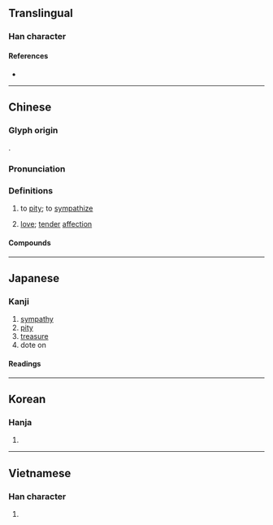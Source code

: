 {{also|怜}}
{{character info/new}}
==Translingual==

===Han character===
{{Han char|rn=61|rad=心|as=12|sn=15|four=99059|canj=PFDQ|ids=⿰忄粦}}

====References====
* {{Han ref|kx=0402.120|dkj=11206|dj=0742.140|hdz=42356.070|uh=6190|ud=24976|bh=BCA6|bd=48294}}

----

==Chinese==
{{zh-forms|s=怜}}

===Glyph origin===
{{Han etym}}
{{Han compound|心|alt1=忄|t1=heart|粦|ls=psc}}.

===Pronunciation===
{{zh-pron
|m=lián
|c=lin4
|h=pfs=
|md=
|mn=liân/lîn
|mn_note=liân - literary; lîn - vernacular
|mn-t=liang5/liêng5
|mn-t_note=liang5 - Shantou; liêng5 - Chaozhou
|w=
|mc=y
|oc=y
|cat=
}}

===Definitions===
{{zh-hanzi}}

# to [[pity]]; to [[sympathize]]
#: {{zh-syn|憐憫}}
# {{lb|zh|literary}} [[love]]; [[tender]] [[affection]]

====Compounds====
{{zh-der|憐愛|憐憫|憐貧惜老|憐惜|憐香惜玉|憐恤|可憐|憐惜|愛憐|哀憐}}

----

==Japanese==

===Kanji===
{{ja-kanji|grade=|rs=心12}}

# [[sympathy]]
# [[pity]]
# [[treasure]]
# dote on

====Readings====
{{ja-readings
|on=れん
|kun=あわ-れむ, あわ-れみ
}}

----

==Korean==

===Hanja===
{{ko-hanja|hangeul=[[련]], [[연]]|eumhun=|rv=ryeon, yeon|mr=ryŏn, yŏn|y=lyen, yen}}

# {{defn|lang=ko|sort=心12}}

----

==Vietnamese==

===Han character===
{{vi-hantu|[[lân]], [[liên]]|rs=心12}}

# {{defn|lang=vi|sort=心12}}